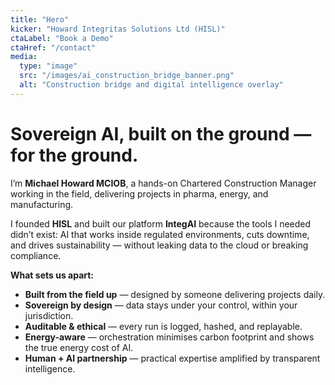 ```yaml
---
title: "Hero"
kicker: "Howard Integritas Solutions Ltd (HISL)"
ctaLabel: "Book a Demo"
ctaHref: "/contact"
media:
  type: "image"
  src: "/images/ai_construction_bridge_banner.png"
  alt: "Construction bridge and digital intelligence overlay"
---
```


# Sovereign AI, built on the ground — for the ground.

I’m **Michael Howard MCIOB**, a hands-on Chartered Construction Manager working in the field, delivering projects in pharma, energy, and manufacturing.  

I founded **HISL** and built our platform **IntegAI** because the tools I needed didn’t exist: AI that works inside regulated environments, cuts downtime, and drives sustainability — without leaking data to the cloud or breaking compliance.  

**What sets us apart:**
- **Built from the field up** — designed by someone delivering projects daily.  
- **Sovereign by design** — data stays under your control, within your jurisdiction.  
- **Auditable & ethical** — every run is logged, hashed, and replayable.  
- **Energy-aware** — orchestration minimises carbon footprint and shows the true energy cost of AI.  
- **Human + AI partnership** — practical expertise amplified by transparent intelligence.
